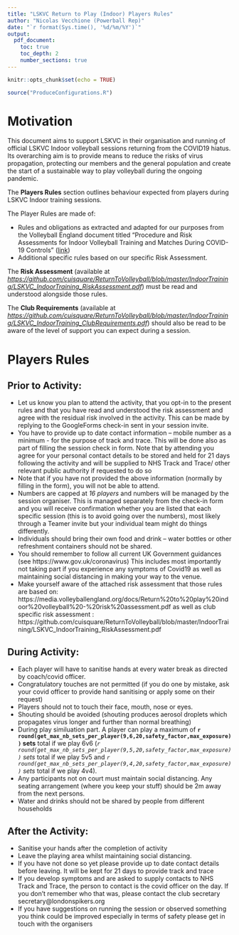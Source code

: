 ```yaml
---
title: "LSKVC Return to Play (Indoor) Players Rules"
author: "Nicolas Vecchione (Powerball Rep)"
date: "`r format(Sys.time(), '%d/%m/%Y')`"
output: 
  pdf_document:
    toc: true
    toc_depth: 2
    number_sections: true
---
```


```r
knitr::opts_chunk$set(echo = TRUE)
```
```r
source("ProduceConfigurations.R")
```

# Motivation {-}

This document aims to support LSKVC in their organisation and running of official LSKVC Indoor volleyball sessions returning from the COVID19 hiatus. Its overarching aim is to provide means to reduce the risks of virus propagation, protecting our members and the general population and create the start of a sustainable way to play volleyball during the ongoing pandemic. 

The **Players Rules** section outlines behaviour expected from players during LSKVC Indoor training sessions. 

The  Player Rules are made of:

* Rules and obligations as extracted and adapted for our purposes from the Volleyball England document titled "Procedure and Risk Assessments for Indoor Volleyball Training and Matches
During COVID- 19 Controls" ([link](https://media.volleyballengland.org/docs/Return%20to%20play%20indoor%20volleyball%20-%20risk%20assessment.pdf))
* Additional specific rules based on our specific Risk Assessment.

The **Risk Assessment** (available at  *[https://github.com/cuisquare/ReturnToVolleyball/blob/master/IndoorTraining/LSKVC_IndoorTraining_RiskAssessment.pdf](https://github.com/cuisquare/ReturnToVolleyball/blob/master/IndoorTraining/LSKVC_IndoorTraining_RiskAssessment.pdf)*) must be read and understood alongside those rules. 

The **Club Requirements** (available at  *[https://github.com/cuisquare/ReturnToVolleyball/blob/master/IndoorTraining/LSKVC_IndoorTraining_ClubRequirements.pdf](https://github.com/cuisquare/ReturnToVolleyball/blob/master/IndoorTraining/LSKVC_IndoorTraining_ClubRequirements.pdf)*) should also be read to be aware of the level of support you can expect during a session.

\newpage
# Players Rules

## Prior to Activity:
* Let us know you plan to attend the activity, that you opt-in to the present rules and that you have read and understood the risk assessment and agree with the residual risk involved in the activity. This can be made by replying to the GoogleForms check-in sent in your session invite. 
* You have to provide up to date contact information – mobile number as a minimum - for the purpose of track and trace. This will be done also as part of filling the session check in form. Note that by attending you agree for your personal contact details to be stored and held for 21 days following the activity and will be supplied to NHS Track and Trace/ other relevant public authority if requested to do so
* Note that if you have not provided the above information (normally by filling in the form), you will not be able to attend. 
* Numbers are capped at *16 players* and numbers will be managed by the session organiser. This is managed separately from the check-in form and you will receive confirmation whether you are listed that each specific session (this is to avoid going over the numbers), most likely through a Teamer invite but your individual team might do things differently.
* Individuals should bring their own food and drink – water bottles or other refreshment containers should not be shared. 
* You should remember to follow all current UK Government guidances (see https://www.gov.uk/coronavirus) This includes most importantly not taking part if you experience any symptoms of Covid19 as well as maintaining social distancing in making your way to the venue.
* Make yourself aware of the attached risk assessment  that those rules are based on:  https://media.volleyballengland.org/docs/Return%20to%20play%20indoor%20volleyball%20-%20risk%20assessment.pdf as well as club specific risk assessment : https://github.com/cuisquare/ReturnToVolleyball/blob/master/IndoorTraining/LSKVC_IndoorTraining_RiskAssessment.pdf

## During Activity:
* Each player will have to sanitise hands at every water break as directed by coach/covid officer.
* Congratulatory touches are not permitted (if you do one by mistake, ask your covid officer to provide hand sanitising or apply some on their request)
* Players should not to touch their face, mouth, nose or eyes. 
* Shouting should be avoided (shouting produces aerosol droplets which propagates virus longer and further than normal breathing)
* During play similuation part. A player can play a maximum of **`r round(get_max_nb_sets_per_player(9,6,20,safety_factor,max_exposure))` sets** total if we play 6v6 (*`r round(get_max_nb_sets_per_player(9,5,20,safety_factor,max_exposure))` sets* total if we play 5v5 and *`r round(get_max_nb_sets_per_player(9,4,20,safety_factor,max_exposure))` sets* total if we play 4v4).
* Any participants not on court must maintain social distancing. Any seating arrangement (where you keep your stuff) should be 2m away from the next persons. 
* Water and drinks should not be shared by people from different households

## After the Activity:
* Sanitise your hands after the completion of activity
* Leave the playing area whilst maintaining social distancing.
* If you have not done so yet please provide up to date contact details before leaving. It will be kept for 21 days to provide track and trace 
* If you develop symptoms and are asked to supply contacts to NHS Track and Trace, the person to contact is the covid officer on the day. If you don't remember who that was, please contact the club secretary secretary@londonspikers.org
* If you have suggestions on running the session or observed something you think could be improved especially in terms of safety please get in touch with the organisers
